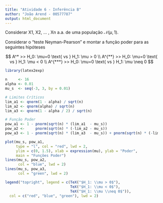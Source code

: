 ```yaml
---
title: "Atividade 6 - Inferência B"
author: "João Arend - 00577787"
output: html_document
---
```


Considerar X1, X2, ... , Xn  a.a. de uma população $\mathcal N(\mu , 1)$.

Considerar o "teste  Neyman-Pearson" e montar a função poder para as seguintes hipóteses

$$
A^*     >>   H_0: \mu=0 \text{ vs } H_1: \mu >    0  \\
A^{**}  >>   H_0: \mu=0 \text{ vs } H_1: \mu <    0  \\
A^{***} >>   H_0: \mu=0 \text{ vs } H_1: \mu \neq 0
$$

```r

library(latex2exp)

n     <- 16
alpha <- 0.01
mu_s  <- seq(-3, 3, by = 0.01)

# Limites Críticos
lim_a1 <- qnorm(1 - alpha) / sqrt(n)
lim_a2 <- qnorm(alpha) / sqrt(n)
lim_a3 <- qnorm(1 - alpha / 2) / sqrt(n)

# Função Poder
pow_a1 <- 1 - pnorm(sqrt(n) * (lim_a1  - mu_s))
pow_a2 <-     pnorm(sqrt(n) * (-lim_a2 - mu_s))
pow_a3 <- 1 - pnorm(sqrt(n) * (lim_a3  - mu_s)) + pnorm(sqrt(n) * (-lim_a3 - mu_s))

plot(mu_s, pow_a1, 
     type = "l", col = "red", lwd = 2,
     ylim = c(0, 1.5), xlab = expression(mu), ylab = "Poder",
     main = "Funções Poder")
lines(mu_s, pow_a2, 
      col = "blue", lwd = 2)
lines(mu_s, pow_a3,
      col = "green", lwd = 2)

legend("topright", legend = c(TeX("$H_1: \\mu > 0$"),
                              TeX("$H_1: \\mu < 0$"),
                              TeX("$H_1: \\mu \\neq 0$")), 
  col = c("red", "blue", "green"), lwd = 2)
```


